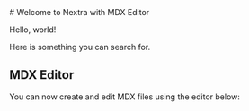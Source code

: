 
<SessionProvider>
# Welcome to Nextra with MDX Editor

Hello, world!

Here is something you can search for.

## MDX Editor

You can now create and edit MDX files using the editor below:

<MDXEditorWrapper />

</SessionProvider>

